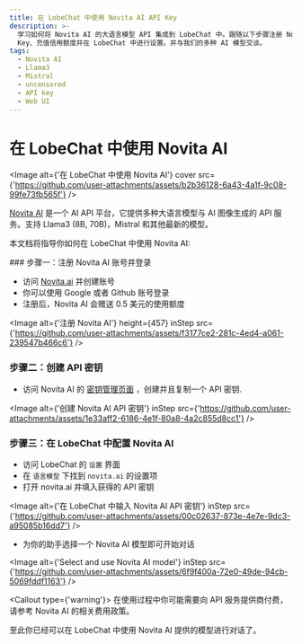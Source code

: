 ```yaml
---
title: 在 LobeChat 中使用 Novita AI API Key
description: >-
  学习如何将 Novita AI 的大语言模型 API 集成到 LobeChat 中。跟随以下步骤注册 Novita AI 账号、创建 API
  Key、充值信用额度并在 LobeChat 中进行设置。并与我们的多种 AI 模型交谈。
tags:
  - Novita AI
  - Llama3
  - Mistral
  - uncensored
  - API key
  - Web UI
---
```


# 在 LobeChat 中使用 Novita AI

<Image alt={'在 LobeChat 中使用 Novita AI'} cover src={'https://github.com/user-attachments/assets/b2b36128-6a43-4a1f-9c08-99fe73fb565f'} />

[Novita AI](https://novita.ai/) 是一个 AI API 平台，它提供多种大语言模型与 AI 图像生成的 API 服务。支持 Llama3 (8B, 70B)，Mistral 和其他最新的模型。

本文档将指导你如何在 LobeChat 中使用 Novita AI:

<Steps>
  ### 步骤一：注册 Novita AI 账号并登录

  - 访问 [Novita.ai](https://novita.ai/) 并创建账号
  - 你可以使用 Google 或者 Github 账号登录
  - 注册后，Novita AI 会赠送 0.5 美元的使用额度

  <Image alt={'注册 Novita AI'} height={457} inStep src={'https://github.com/user-attachments/assets/f3177ce2-281c-4ed4-a061-239547b466c6'} />

  ### 步骤二：创建 API 密钥

  - 访问 Novita AI 的 [密钥管理页面](https://novita.ai/dashboard/key) ，创建并且复制一个 API 密钥.

  <Image alt={'创建 Novita AI API 密钥'} inStep src={'https://github.com/user-attachments/assets/1e33aff2-6186-4e1f-80a8-4a2c855d8cc1'} />

  ### 步骤三：在 LobeChat 中配置 Novita AI

  - 访问 LobeChat 的 `设置` 界面
  - 在 `语言模型` 下找到 `novita.ai` 的设置项
  - 打开 novita.ai 并填入获得的 API 密钥

  <Image alt={'在 LobeChat 中输入 Novita AI API 密钥'} inStep src={'https://github.com/user-attachments/assets/00c02637-873e-4e7e-9dc3-a95085b16dd7'} />

  - 为你的助手选择一个 Novita AI 模型即可开始对话

  <Image alt={'Select and use Novita AI model'} inStep src={'https://github.com/user-attachments/assets/6f9f400a-72e0-49de-94cb-5069fddf1163'} />

  <Callout type={'warning'}>
    在使用过程中你可能需要向 API 服务提供商付费，请参考 Novita AI 的相关费用政策。
  </Callout>
</Steps>

至此你已经可以在 LobeChat 中使用 Novita AI 提供的模型进行对话了。
